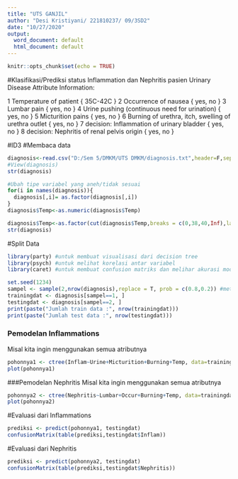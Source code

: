 ---
title: "UTS GANJIL"
author: "Desi Kristiyani/ 221810237/ 09/3SD2"
date: "10/27/2020"
output:
  word_document: default
  html_document: default
---

```{r setup, include=FALSE}
knitr::opts_chunk$set(echo = TRUE)
```



#Klasifikasi/Prediksi status Inflammation dan Nephritis pasien Urinary Disease
Attribute Information:

1 Temperature of patient { 35C-42C }
2 Occurrence of nausea { yes, no }
3 Lumbar pain { yes, no }
4 Urine pushing (continuous need for urination) { yes, no }
5 Micturition pains { yes, no }
6 Burning of urethra, itch, swelling of urethra outlet { yes, no }
7 decision: Inflammation of urinary bladder { yes, no }
8 decision: Nephritis of renal pelvis origin { yes, no } 

#ID3
#Membaca data
```{r,comment="",echo=TRUE}
diagnosis<-read.csv("D:/Sem 5/DMKM/UTS DMKM/diagnosis.txt",header=F,sep="",col.names = c("Temp","Occur","Lumbar","Urine","Micturition","Burning","Inflam","Nephritis"))
#View(diagnosis)
str(diagnosis)

#Ubah tipe variabel yang aneh/tidak sesuai
for(i in names(diagnosis)){
  diagnosis[,i]= as.factor(diagnosis[,i])
}
diagnosis$Temp<-as.numeric(diagnosis$Temp)

diagnosis$Temp<-as.factor(cut(diagnosis$Temp,breaks = c(0,38,40,Inf),labels = c("low","medium","high")))
str(diagnosis)
```

#Split Data
```{r,comment="",echo=TRUE}
library(party) #untuk membuat visualisasi dari decision tree
library(psych) #untuk melihat korelasi antar variabel
library(caret) #untuk membuat confusion matriks dan melihar akurasi model

set.seed(1234)
sampel <- sample(2,nrow(diagnosis),replace = T, prob = c(0.8,0.2)) #metode holdout dengan random sampling
trainingdat <- diagnosis[sampel==1, ]
testingdat <- diagnosis[sampel==2, ]
print(paste("Jumlah train data :", nrow(trainingdat)))
print(paste("Jumlah test data :", nrow(testingdat)))

```

### Pemodelan Inflammations
Misal kita ingin menggunakan semua atributnya
```{r}
pohonnya1 <- ctree(Inflam~Urine+Micturition+Burning+Temp, data=trainingdat)
plot(pohonnya1)
```

###Pemodelan Nephritis
Misal kita ingin menggunakan semua atributnya
```{r}
pohonnya2 <- ctree(Nephritis~Lumbar+Occur+Burning+Temp, data=trainingdat)
plot(pohonnya2)
```

#Evaluasi dari Inflammations
```{r,comment="",echo=TRUE}
prediksi <- predict(pohonnya1, testingdat)
confusionMatrix(table(prediksi,testingdat$Inflam))
```

#Evaluasi dari Nephritis
```{r,comment="",echo=TRUE}
prediksi <- predict(pohonnya2, testingdat)
confusionMatrix(table(prediksi,testingdat$Nephritis))

```

